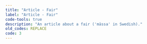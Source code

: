 ```yaml
---
title: "Article - Fair"
label: "Article - Fair"
code-tools: true
description: "An article about a fair ('mässa' in Swedish)."
old_codes: REPLACE
code: 3
---
```

